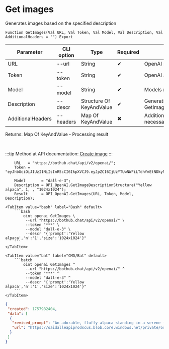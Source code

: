 ﻿---
sidebar_position: 2
description: Get images and other functions to work with OpenAI in the Open Integration Package, a free open-source integration library for 1C:Enterprise 8, OneScript and CLI
keywords: [1C, 1С, 1С:Enterprise, 1С:Enterprise 8.3, API, Integration, Services, Exchange, OneScript, CLI, OpenAI]
---


# Get images
 Generates images based on the specified description



`Function GetImages(Val URL, Val Token, Val Model, Val Description, Val AdditionalHeaders = "") Export`

  | Parameter | CLI option | Type | Required | Description |
  |-|-|-|-|-|
  | URL | --url | String | &#x2714; | OpenAI server URL |
  | Token | --token | String | &#x2714; | OpenAI authorization token |
  | Model | --model | String | &#x2714; | Models name |
  | Description | --descr | Structure Of KeyAndValue | &#x2714; | Generation parameters. See GetImageDescriptionStructure |
  | AdditionalHeaders | --headers | Map Of KeyAndValue | &#x2716; | Additional request headers, if necessary |

  
  Returns:  Map Of KeyAndValue - Processing result

<br/>

:::tip
Method at API documentation: [Create image](https://platform.openai.com/docs/api-reference/images/create)
:::
<br/>


```bsl title="1C:Enterprise/OneScript code example"
    URL   = "https://bothub.chat/api/v2/openai/";
    Token = "eyJhbGciOiJIUzI1NiIsInR5cCI6IkpXVCJ9.eyJpZCI6IjUzYTUwNWFiLTdhYmEtNDkyNy05YmQ0LTZlNDFlZGEyZGRmYyIsImlzRGV2Z...";

    Model       = "dall-e-3";
    Description = OPI_OpenAI.GetImageDescriptionStructure("Yellow alpaca", 1, , "1024x1024");
    Result      = OPI_OpenAI.GetImages(URL, Token, Model, Description);
```
 

 <Tabs>
  
    <TabItem value="bash" label="Bash" default>
        ```bash
            oint openai GetImages \
             --url "https://bothub.chat/api/v2/openai/" \
             --token "***" \
             --model "dall-e-3" \
             --descr "{'prompt':'Yellow alpaca','n':'1','size':'1024x1024'}"
        ```
    </TabItem>
  
    <TabItem value="bat" label="CMD/Bat" default>
        ```batch
            oint openai GetImages ^
             --url "https://bothub.chat/api/v2/openai/" ^
             --token "***" ^
             --model "dall-e-3" ^
             --descr "{'prompt':'Yellow alpaca','n':'1','size':'1024x1024'}"
        ```
    </TabItem>
</Tabs>


```json title="Result"
{
 "created": 1757982404,
 "data": [
  {
   "revised_prompt": "An adorable, fluffy alpaca standing in a serene field. Its fur is the color of rich, vibrant yellow, appearing almost golden in the sunlight. The alpaca's gentle eyes and cute, rounded ears make it appear friendly and approachable. In the background, tall grasses and a cloudless blue sky portray a peaceful rural scene.",
   "url": "https://oaidalleapiprodscus.blob.core.windows.net/private/org-vf0VrTZ44yHusk7vPGBYcYgW/user-HMyGZPKt7HooVlzCBP2dP9we/img-mcVZADShuw1V7jNhvLr4sGQ6.png?st=2025-09-15T23%3A26%3A44Z&se=2025-09-16T01%3A26%3A44Z&sp=r&sv=2024-08-04&sr=b&rscd=inline&rsct=image/png&skoid=ed3ea2f9-5e38-44be-9a1b-7c1e65e4d54f&sktid=a48cca56-e6da-484e-a814-9c849652bcb3&skt=2025-09-15T18%3A27%3A16Z&ske=2025-09-16T18%3A27%3A16Z&sks=b&skv=2024-08-04&sig=tSIPVLt4Wp1jFi4dZa%2BB%2BOdBpZOLgupNwosWvAmPMUc%3D"
  }
 ]
}
```

